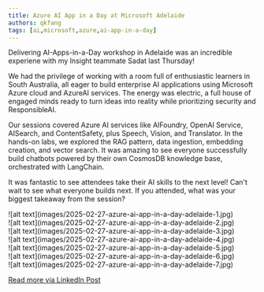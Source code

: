 ```yaml
---
title: Azure AI App in a Day at Microsoft Adelaide
authors: qkfang
tags: [ai,microsoft,azure,ai-app-in-a-day]
---
```




Delivering AI-Apps-in-a-Day workshop in Adelaide was an incredible experiene with my Insight teammate Sadat last Thursday!

We had the privilege of working with a room full of enthusiastic learners in South Australia, all eager to build enterprise AI applications using Microsoft Azure cloud and AzureAI services. The energy was electric, a full house of engaged minds ready to turn ideas into reality while prioritizing security and ResponsibleAI.

Our sessions covered Azure AI services like AIFoundry, OpenAI Service, AISearch, and ContentSafety, plus Speech, Vision, and Translator. In the hands-on labs, we explored the RAG pattern, data ingestion, embedding creation, and vector search. It was amazing to see everyone successfully build chatbots powered by their own CosmosDB knowledge base, orchestrated with LangChain.

It was fantastic to see attendees take their AI skills to the next level! Can't wait to see what everyone builds next. If you attended, what was your biggest takeaway from the session?

<div className="img-grid">
  <div className="img-item">
    ![alt text](images/2025-02-27-azure-ai-app-in-a-day-adelaide-1.jpg)
  </div>
  <div className="img-item">
    ![alt text](images/2025-02-27-azure-ai-app-in-a-day-adelaide-2.jpg)
  </div>
  <div className="img-item">
    ![alt text](images/2025-02-27-azure-ai-app-in-a-day-adelaide-3.jpg)
  </div>
  <div className="img-item">
    ![alt text](images/2025-02-27-azure-ai-app-in-a-day-adelaide-4.jpg)
  </div>
  <div className="img-item">
    ![alt text](images/2025-02-27-azure-ai-app-in-a-day-adelaide-5.jpg)
  </div>
  <div className="img-item">
    ![alt text](images/2025-02-27-azure-ai-app-in-a-day-adelaide-6.jpg)
  </div>
  <div className="img-item">
    ![alt text](images/2025-02-27-azure-ai-app-in-a-day-adelaide-7.jpg)
  </div>
</div>

<a href="https://www.linkedin.com/posts/qkfang_azureai-responsibleai-aifoundry-activity-7301462922617073664-zp_4" target="_blank">Read more via LinkedIn Post</a>
